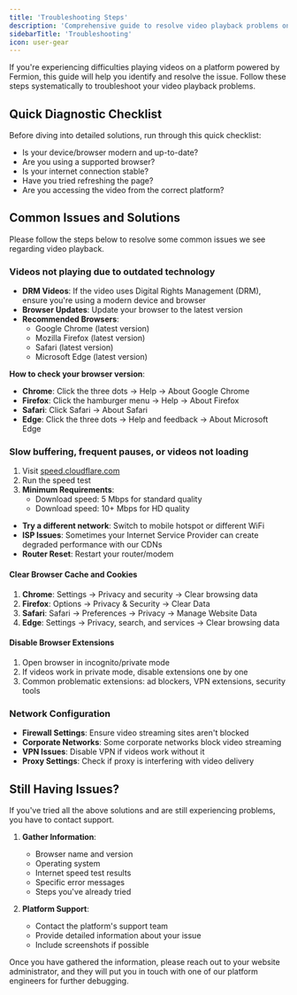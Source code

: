 ```yaml
---
title: 'Troubleshooting Steps'
description: 'Comprehensive guide to resolve video playback problems on Fermion-powered platforms'
sidebarTitle: 'Troubleshooting'
icon: user-gear
---
```


If you're experiencing difficulties playing videos on a platform powered by Fermion, this guide will help you identify and resolve the issue. Follow these steps systematically to troubleshoot your video playback problems.

## Quick Diagnostic Checklist

Before diving into detailed solutions, run through this quick checklist:

-   Is your device/browser modern and up-to-date?
-   Are you using a supported browser?
-   Is your internet connection stable?
-   Have you tried refreshing the page?
-   Are you accessing the video from the correct platform?

## Common Issues and Solutions

Please follow the steps below to resolve some common issues we see regarding video playback.

### Videos not playing due to outdated technology

-   **DRM Videos**: If the video uses Digital Rights Management (DRM), ensure you're using a modern device and browser
-   **Browser Updates**: Update your browser to the latest version
-   **Recommended Browsers**:
    -   Google Chrome (latest version)
    -   Mozilla Firefox (latest version)
    -   Safari (latest version)
    -   Microsoft Edge (latest version)

**How to check your browser version**:

-   **Chrome**: Click the three dots → Help → About Google Chrome
-   **Firefox**: Click the hamburger menu → Help → About Firefox
-   **Safari**: Click Safari → About Safari
-   **Edge**: Click the three dots → Help and feedback → About Microsoft Edge

### Slow buffering, frequent pauses, or videos not loading

1. Visit [speed.cloudflare.com](https://speed.cloudflare.com)
2. Run the speed test
3. **Minimum Requirements**:
    - Download speed: 5 Mbps for standard quality
    - Download speed: 10+ Mbps for HD quality

-   **Try a different network**: Switch to mobile hotspot or different WiFi
-   **ISP Issues**: Sometimes your Internet Service Provider can create degraded performance with our CDNs
-   **Router Reset**: Restart your router/modem

#### Clear Browser Cache and Cookies

1. **Chrome**: Settings → Privacy and security → Clear browsing data
2. **Firefox**: Options → Privacy & Security → Clear Data
3. **Safari**: Safari → Preferences → Privacy → Manage Website Data
4. **Edge**: Settings → Privacy, search, and services → Clear browsing data

#### Disable Browser Extensions

1. Open browser in incognito/private mode
2. If videos work in private mode, disable extensions one by one
3. Common problematic extensions: ad blockers, VPN extensions, security tools

### Network Configuration

-   **Firewall Settings**: Ensure video streaming sites aren't blocked
-   **Corporate Networks**: Some corporate networks block video streaming
-   **VPN Issues**: Disable VPN if videos work without it
-   **Proxy Settings**: Check if proxy is interfering with video delivery

## Still Having Issues?

If you've tried all the above solutions and are still experiencing problems, you have to contact support.

1. **Gather Information**:

    - Browser name and version
    - Operating system
    - Internet speed test results
    - Specific error messages
    - Steps you've already tried

2. **Platform Support**:
    - Contact the platform's support team
    - Provide detailed information about your issue
    - Include screenshots if possible

Once you have gathered the information, please reach out to your website administrator, and they will put you in touch with one of our platform engineers for further debugging.
